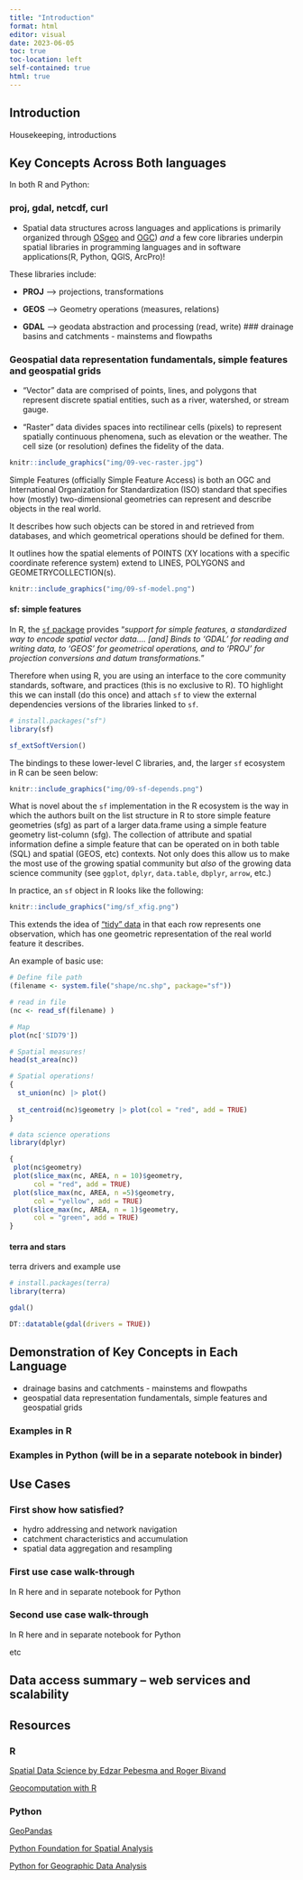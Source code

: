 ```yaml
---
title: "Introduction"
format: html
editor: visual
date: 2023-06-05
toc: true
toc-location: left
self-contained: true
html: true
---
```


## Introduction

Housekeeping, introductions

## Key Concepts Across Both languages

In both R and Python:

### proj, gdal, netcdf, curl
- Spatial data structures across languages and applications is primarily organized through [OSgeo](https://www.osgeo.org) and [OGC](https://www.ogc.org)) _and_ a few core libraries underpin spatial libraries in programming languages and in software applications(R, Python, QGIS, ArcPro)!

These libraries include: 

  - **PROJ** --> projections, transformations  
  
  - **GEOS** --> Geometry operations (measures, relations)
  
  - **GDAL** --> geodata abstraction and processing (read, write)
### drainage basins and catchments - mainstems and flowpaths

### Geospatial data representation fundamentals, simple features and geospatial grids
- "Vector" data are comprised of points, lines, and polygons that represent discrete spatial entities, such as a river, watershed, or stream gauge.

- "Raster" data divides spaces into rectilinear cells (pixels) to represent spatially continuous phenomena, such as elevation or the weather. The cell size (or resolution) defines the fidelity of the data.

```r
knitr::include_graphics("img/09-vec-raster.jpg")
```
Simple Features (officially Simple Feature Access) is both an OGC and International Organization for Standardization (ISO) standard that specifies how (mostly) two-dimensional geometries can represent and describe objects in the real world. 

It describes how such objects can be stored in and retrieved from databases, and which geometrical operations should be defined for them.

It outlines how the spatial elements of POINTS (XY locations with a specific coordinate reference system) extend to LINES, POLYGONS and GEOMETRYCOLLECTION(s).

```r
knitr::include_graphics("img/09-sf-model.png")
```

#### sf: simple features

In R, the [`sf` package](https://cran.r-project.org/web/packages/sf/index.html) provides "_support for simple features, a standardized way to encode spatial vector data.... [and] Binds to 'GDAL' for reading and writing data, to 'GEOS' for geometrical operations, and to 'PROJ' for projection conversions and datum transformations._" 

Therefore when using R, you are using an interface to the core community standards, software, and practices (this is no exclusive to R). TO highlight this we can install (do this once) and attach `sf` to view the external dependencies versions of the libraries linked to `sf`. 

```r
# install.packages("sf")
library(sf)

sf_extSoftVersion()
```

The bindings to these lower-level C libraries, and, the larger `sf` ecosystem in R can be seen below:

```r
knitr::include_graphics("img/09-sf-depends.png")
```

What is novel about the `sf` implementation in the R ecosystem is the way in which the authors built on the list structure in R to store simple feature geometries (sfg) as part of a larger data.frame using a simple feature geometry list-column (sfg). The collection of attribute and spatial information define a simple feature that can be operated on in both table (SQL) and spatial (GEOS, etc) contexts. Not only does this allow us to make the most use of the growing spatial community but _also_ of the growing data science community (see `ggplot`, `dplyr`, `data.table`, `dbplyr`, `arrow`, etc.)

In practice, an `sf` object in R looks like the following:

```r
knitr::include_graphics("img/sf_xfig.png")
```

This extends the idea of ["tidy" data](https://cran.r-project.org/web/packages/tidyr/vignettes/tidy-data.html) in that each row represents one observation, which has one geometric representation of the real world feature it describes.

An example of basic use:
```r
# Define file path
(filename <- system.file("shape/nc.shp", package="sf"))

# read in file
(nc <- read_sf(filename) )
```

```r
# Map
plot(nc['SID79'])

# Spatial measures!
head(st_area(nc))

# Spatial operations!
{
  st_union(nc) |> plot()
  
  st_centroid(nc)$geometry |> plot(col = "red", add = TRUE)
}

# data science operations
library(dplyr)

{
 plot(nc$geometry)
 plot(slice_max(nc, AREA, n = 10)$geometry, 
      col = "red", add = TRUE)
 plot(slice_max(nc, AREA, n =5)$geometry, 
      col = "yellow", add = TRUE)
 plot(slice_max(nc, AREA, n = 1)$geometry, 
      col = "green", add = TRUE)
}

```

#### terra and stars
terra drivers and example use
```r
# install.packages(terra)
library(terra)

gdal()
```

```r
DT::datatable(gdal(drivers = TRUE))
```


## Demonstration of Key Concepts in Each Language

-   drainage basins and catchments - mainstems and flowpaths
-   geospatial data representation fundamentals, simple features and geospatial grids

### Examples in R

### Examples in Python (will be in a separate notebook in binder)

## Use Cases

### First show how satisfied?

-   hydro addressing and network navigation
-   catchment characteristics and accumulation
-   spatial data aggregation and resampling

### First use case walk-through

In R here and in separate notebook for Python

### Second use case walk-through

In R here and in separate notebook for Python

etc

## Data access summary -- web services and scalability


## Resources
### R
[Spatial Data Science by Edzar Pebesma and Roger Bivand](https://r-spatial.org/book/)

[Geocomputation with R](https://r.geocompx.org/)

### Python
[GeoPandas](https://geopandas.org/en/stable/index.html)

[Python Foundation for Spatial Analysis](https://courses.spatialthoughts.com/python-foundation.html)

[Python for Geographic Data Analysis](https://pythongis.org/index.html)

  